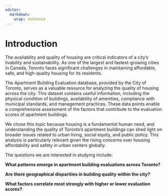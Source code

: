 ```yaml
---
editor: 
  markdown: 
    wrap: sentence
---
```


# Introduction

The availability and quality of housing are critical indicators of a city's livability and sustainability.
As one of the largest and fastest-growing cities in Canada, Toronto faces significant challenges in maintaining affordable, safe, and high-quality housing for its residents.

The Apartment Building Evaluation database, provided by the City of Toronto, serves as a valuable resource for analyzing the quality of housing across the city.
This dataset contains useful information, including the physical condition of buildings, availability of amenities, compliance with municipal standards, and management practices.
These data points enable a comprehensive assessment of the factors that contribute to the evaluation scores of apartment buildings.

We chose this topic because housing is a fundamental human need, and understanding the quality of Toronto's apartment buildings can shed light on broader issues related to urban living, social equity, and public policy.
This analysis is particularly relevant given the rising concerns over housing affordability and safety in urban centers globally.

The questions we are interested in studying include:

**What patterns emerge in apartment building evaluations across Toronto?**

**Are there geographical disparities in building quality within the city?**

**What factors correlate most strongly with higher or lower evaluation scores?**
